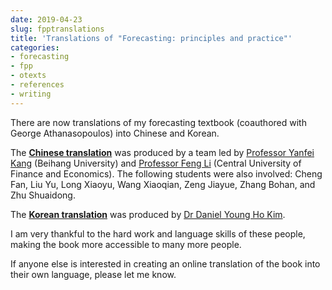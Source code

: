 ```yaml
---
date: 2019-04-23
slug: fpptranslations
title: 'Translations of "Forecasting: principles and practice"'
categories:
- forecasting
- fpp
- otexts
- references
- writing
---
```


There are now translations of my forecasting textbook (coauthored with George Athanasopoulos) into Chinese and Korean.

The [**Chinese translation**](https://otexts.com/fppcn/) was produced by a team led by [Professor Yanfei Kang](https://yanfei.site/) (Beihang University) and [Professor Feng Li](https://feng.li/) (Central University of Finance and Economics). The following students were also involved: Cheng Fan, Liu Yu, Long Xiaoyu, Wang Xiaoqian, Zeng Jiayue, Zhang Bohan, and Zhu Shuaidong.

The [**Korean translation**](https://otexts.com/fppkr/) was produced by [Dr Daniel Young Ho Kim](http://danielykim.me/).

I am very thankful to the hard work and language skills of these people, making the book more accessible to many more people.

If anyone else is interested in creating an online translation of the book into their own language, please let me know.
